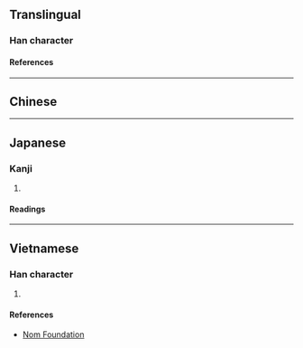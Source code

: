 {{character info/new}}
==Translingual==

===Han character===
{{Han char|rn=72|rad=日|as=04|sn=8|four=|canj=UMA|ids=⿱㞢日}}

====References====
{{Han ref|kx=0490.230|dkj=13773|dj=0851.230|hdz=21496.090|uh=65F9}}

----

==Chinese==
{{zh-see|時|v}}

----

==Japanese==

===Kanji===
{{ja-kanji|grade=|rs=日04}}

# {{defn|lang=ja|sort=日04}}

====Readings====
{{ja-readings
|on=じ
|kun=とき
}}

----

==Vietnamese==

===Han character===
{{vi-readings|rs=日04|reading=thời}}

# {{defn|lang=vi|sort=日04}}

====References====
* [http://nomfoundation.org/common/nom_details.php?codepoint=65f9 Nom Foundation]